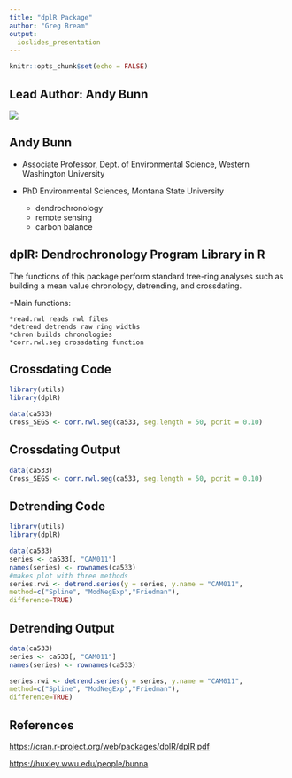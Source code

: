 ---
title: "dplR Package"
author: "Greg Bream"
output:
  ioslides_presentation
---

```{r setup, include=FALSE}
knitr::opts_chunk$set(echo = FALSE)
```

## Lead Author: Andy Bunn  {.flexbox .vcenter}
![](Andrew_Bunn.jpg)

## Andy Bunn

* Associate Professor, Dept. of Environmental Science, Western Washington University
* PhD Environmental Sciences, Montana State University

   * dendrochronology
   * remote sensing
   * carbon balance


## dplR: Dendrochronology Program Library in R

The functions of this package perform standard tree-ring analyses such as building a mean value chronology, detrending, and crossdating.

 *Main functions:

    *read.rwl reads rwl files
    *detrend detrends raw ring widths
    *chron builds chronologies
    *corr.rwl.seg crossdating function
    
## Crossdating Code

```{r demo, echo=TRUE, results='hide', message=FALSE, warning = FALSE, fig.keep='none'}
library(utils)
library(dplR)

data(ca533)
Cross_SEGS <- corr.rwl.seg(ca533, seg.length = 50, pcrit = 0.10)
```

## Crossdating Output

```{r, echo=FALSE,results='hide', fig.keep='all', message = FALSE, warning = FALSE}
data(ca533)
Cross_SEGS <- corr.rwl.seg(ca533, seg.length = 50, pcrit = 0.10)
```

## Detrending Code
```{r demo2, echo=TRUE, results='hide', message=FALSE, warning = FALSE, fig.keep='none'}
library(utils)
library(dplR)

data(ca533)
series <- ca533[, "CAM011"]
names(series) <- rownames(ca533)
#makes plot with three methods
series.rwi <- detrend.series(y = series, y.name = "CAM011",
method=c("Spline", "ModNegExp","Friedman"),
difference=TRUE)
```

## Detrending Output

```{r, echo=FALSE,results='hide', fig.keep='all', message = FALSE, warning = FALSE}
data(ca533)
series <- ca533[, "CAM011"]
names(series) <- rownames(ca533)

series.rwi <- detrend.series(y = series, y.name = "CAM011",
method=c("Spline", "ModNegExp","Friedman"),
difference=TRUE)
```

## References

<https://cran.r-project.org/web/packages/dplR/dplR.pdf>

<https://huxley.wwu.edu/people/bunna>